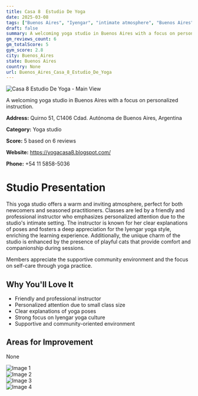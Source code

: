 ```yaml
---
title: Casa 8  Estudio De Yoga
date: 2025-03-08
tags: ["Buenos Aires", "Iyengar", "intimate atmosphere", "Buenos Aires"]  
draft: false
summary: A welcoming yoga studio in Buenos Aires with a focus on personalized instruction.
gm_reviews_count: 6
gm_totalScore: 5
gym_score: 2.8
city: Buenos_Aires
state: Buenos Aires
country: None
url: Buenos_Aires_Casa_8_Estudio_De_Yoga
---
```


<div className="aspect-[16/9] relative my-8">
  <img 
    src="https://lh5.googleusercontent.com/p/AF1QipNWmnX2qu1da41pyXou3HNW_yt6eXnnqw6O6miu=w1920-h1080-k-no"
    alt="Casa 8  Estudio De Yoga - Main View"
    className="object-cover absolute inset-0 w-full h-full rounded-lg"
  />
</div>

A welcoming yoga studio in Buenos Aires with a focus on personalized instruction.

**Address:** Quirno 51, C1406 Cdad. Autónoma de Buenos Aires, Argentina

**Category:** Yoga studio

**Score:** 5 based on 6 reviews

**Website:** https://yogacasa8.blogspot.com/

**Phone:** +54 11 5858-5036

# Studio Presentation

This yoga studio offers a warm and inviting atmosphere, perfect for both newcomers and seasoned practitioners. Classes are led by a friendly and professional instructor who emphasizes personalized attention due to the studio's intimate setting. The instructor is known for her clear explanations of poses and fosters a deep appreciation for the Iyengar yoga style, enriching the learning experience. Additionally, the unique charm of the studio is enhanced by the presence of playful cats that provide comfort and companionship during sessions.

Members appreciate the supportive community environment and the focus on self-care through yoga practice.

## Why You'll Love It

- Friendly and professional instructor
- Personalized attention due to small class size
- Clear explanations of yoga poses
- Strong focus on Iyengar yoga culture
- Supportive and community-oriented environment

## Areas for Improvement

None

<div className="grid grid-cols-1 xl:grid-cols-2 gap-4 my-8">
<div className="aspect-[4/3] relative"><img src="https://lh5.googleusercontent.com/p/AF1QipN9IHYaj8R_DCdhIsY7r4BZ87umVSYGKqBNtC5p=w1920-h1080-k-no" alt="Image 1" className="object-cover absolute inset-0 w-full h-full rounded-lg" /></div>
<div className="aspect-[4/3] relative"><img src="https://lh5.googleusercontent.com/p/AF1QipNB36OFKJDIcAb3EDQDx4P3vX6MKV4EwYFRIrWQ=w1920-h1080-k-no" alt="Image 2" className="object-cover absolute inset-0 w-full h-full rounded-lg" /></div>
<div className="aspect-[4/3] relative"><img src="https://lh5.googleusercontent.com/p/AF1QipO7aaLnePoeD2i_4Zfly2zMeflYzu2QS00YIsS4=w1920-h1080-k-no" alt="Image 3" className="object-cover absolute inset-0 w-full h-full rounded-lg" /></div>
<div className="aspect-[4/3] relative"><img src="https://lh5.googleusercontent.com/p/AF1QipMb45MWT16y1BLCO7OTbpCOrShvWSHb__6vl04R=w1920-h1080-k-no" alt="Image 4" className="object-cover absolute inset-0 w-full h-full rounded-lg" /></div>
</div>